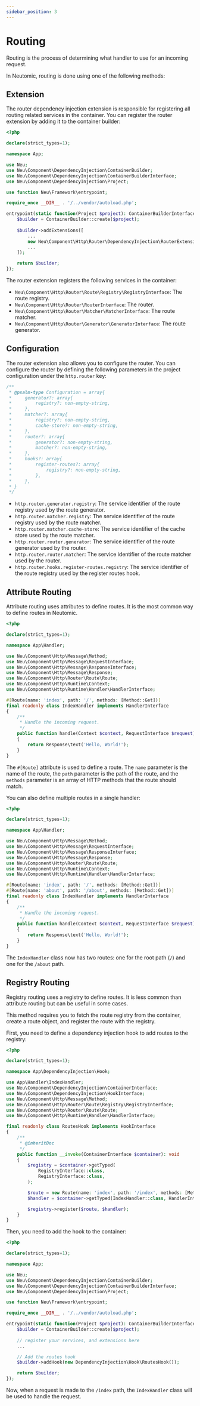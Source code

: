 ```yaml
---
sidebar_position: 3
---
```



# Routing

Routing is the process of determining what handler to use for an incoming request.

In Neutomic, routing is done using one of the following methods:

## Extension

The router dependency injection extension is responsible for registering all routing related services in the container. You can register the router extension by adding it to the container builder:

```php
<?php

declare(strict_types=1);

namespace App;

use Neu;
use Neu\Component\DependencyInjection\ContainerBuilder;
use Neu\Component\DependencyInjection\ContainerBuilderInterface;
use Neu\Component\DependencyInjection\Project;

use function Neu\Framework\entrypoint;

require_once __DIR__ . '/../vendor/autoload.php';

entrypoint(static function(Project $project): ContainerBuilderInterface {
    $builder = ContainerBuilder::create($project);
   
    $builder->addExtensions([
        ...
        new Neu\Component\Http\Router\DependencyInjection\RouterExtension(),
        ...
    ]);

    return $builder;
});
```

The router extension registers the following services in the container:

- `Neu\Component\Http\Router\Route\Registry\RegistryInterface`: The route registry.
- `Neu\Component\Http\Router\RouterInterface`: The router.
- `Neu\Component\Http\Router\Matcher\MatcherInterface`: The route matcher.
- `Neu\Component\Http\Router\Generator\GeneratorInterface`: The route generator.

## Configuration

The router extension also allows you to configure the router. You can configure the router by defining the following parameters in the project configuration under the `http.router` key:

```php
/**
 * @psalm-type Configuration = array{
 *     generator?: array{
 *         registry?: non-empty-string,
 *     },
 *     matcher?: array{
 *         registry?: non-empty-string,
 *         cache-store?: non-empty-string,
 *     },
 *     router?: array{
 *         generator?: non-empty-string,
 *         matcher?: non-empty-string,
 *     },
 *     hooks?: array{
 *         register-routes?: array{
 *             registry?: non-empty-string,
 *         },
 *     },
 * }
 */
```

- `http.router.generator.registry`: The service identifier of the route registry used by the route generator.
- `http.router.matcher.registry`: The service identifier of the route registry used by the route matcher.
- `http.router.matcher.cache-store`: The service identifier of the cache store used by the route matcher.
- `http.router.router.generator`: The service identifier of the route generator used by the router.
- `http.router.router.matcher`: The service identifier of the route matcher used by the router.
- `http.router.hooks.register-routes.registry`: The service identifier of the route registry used by the register routes hook.

## Attribute Routing

Attribute routing uses attributes to define routes. It is the most common way to define routes in Neutomic.

```php
<?php

declare(strict_types=1);

namespace App\Handler;

use Neu\Component\Http\Message\Method;
use Neu\Component\Http\Message\RequestInterface;
use Neu\Component\Http\Message\ResponseInterface;
use Neu\Component\Http\Message\Response;
use Neu\Component\Http\Router\Route\Route;
use Neu\Component\Http\Runtime\Context;
use Neu\Component\Http\Runtime\Handler\HandlerInterface;

#[Route(name: 'index', path: '/', methods: [Method::Get])]
final readonly class IndexHandler implements HandlerInterface
{
    /**
     * Handle the incoming request.
     */
    public function handle(Context $context, RequestInterface $request): ResponseInterface
    {
        return Response\text('Hello, World!');
    }
}
```

The `#[Route]` attribute is used to define a route. The `name` parameter is the name of the route, the `path` parameter is the path of the route, and the `methods` parameter is an array of HTTP methods that the route should match.

You can also define multiple routes in a single handler:

```php
<?php

declare(strict_types=1);

namespace App\Handler;

use Neu\Component\Http\Message\Method;
use Neu\Component\Http\Message\RequestInterface;
use Neu\Component\Http\Message\ResponseInterface;
use Neu\Component\Http\Message\Response;
use Neu\Component\Http\Router\Route\Route;
use Neu\Component\Http\Runtime\Context;
use Neu\Component\Http\Runtime\Handler\HandlerInterface;

#[Route(name: 'index', path: '/', methods: [Method::Get])]
#[Route(name: 'about', path: '/about', methods: [Method::Get])]
final readonly class IndexHandler implements HandlerInterface
{
    /**
     * Handle the incoming request.
     */
    public function handle(Context $context, RequestInterface $request): ResponseInterface
    {
        return Response\text('Hello, World!');
    }
}
```

The `IndexHandler` class now has two routes: one for the root path (`/`) and one for the `/about` path.

## Registry Routing

Registry routing uses a registry to define routes. It is less common than attribute routing but can be useful in some cases.

This method requires you to fetch the route registry from the container, create a route object, and register the route with the registry.

First, you need to define a dependency injection hook to add routes to the registry:

```php
<?php

declare(strict_types=1);

namespace App\DependencyInjection\Hook;

use App\Handler\IndexHandler;
use Neu\Component\DependencyInjection\ContainerInterface;
use Neu\Component\DependencyInjection\HookInterface;
use Neu\Component\Http\Message\Method;
use Neu\Component\Http\Router\Route\Registry\RegistryInterface;
use Neu\Component\Http\Router\Route\Route;
use Neu\Component\Http\Runtime\Handler\HandlerInterface;

final readonly class RoutesHook implements HookInterface
{
    /**
     * @inheritDoc
     */
    public function __invoke(ContainerInterface $container): void
    {
        $registry = $container->getTyped(
            RegistryInterface::class,
            RegistryInterface::class,
        );

        $route = new Route(name: 'index', path: '/index', methods: [Method::Get]);
        $handler = $container->getTyped(IndexHandler::class, HandlerInterface::class);

        $registry->register($route, $handler);
    }
}
```

Then, you need to add the hook to the container:

```php
<?php

declare(strict_types=1);

namespace App;

use Neu;
use Neu\Component\DependencyInjection\ContainerBuilder;
use Neu\Component\DependencyInjection\ContainerBuilderInterface;
use Neu\Component\DependencyInjection\Project;

use function Neu\Framework\entrypoint;

require_once __DIR__ . '/../vendor/autoload.php';

entrypoint(static function(Project $project): ContainerBuilderInterface {
    $builder = ContainerBuilder::create($project);
   
    // register your services, and extensions here
    ...

    // Add the routes hook
    $builder->addHook(new DependencyInjection\Hook\RoutesHook());

    return $builder;
});
```

Now, when a request is made to the `/index` path, the `IndexHandler` class will be used to handle the request.

